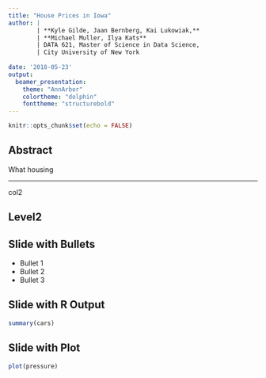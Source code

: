 ```yaml
---
title: "House Prices in Iowa"
author: | 
        | **Kyle Gilde, Jaan Bernberg, Kai Lukowiak,**
        | **Michael Muller, Ilya Kats**
        | DATA 621, Master of Science in Data Science,
        | City University of New York
        
date: '2018-05-23'
output: 
  beamer_presentation:
    theme: "AnnArbor"
    colortheme: "dolphin"
    fonttheme: "structurebold"
---
```


```r
knitr::opts_chunk$set(echo = FALSE)
```

## Abstract

What housing

***
col2

##  Level2 

## Slide with Bullets

- Bullet 1
- Bullet 2
- Bullet 3

## Slide with R Output

```r
summary(cars)
```

## Slide with Plot

```r
plot(pressure)
```

